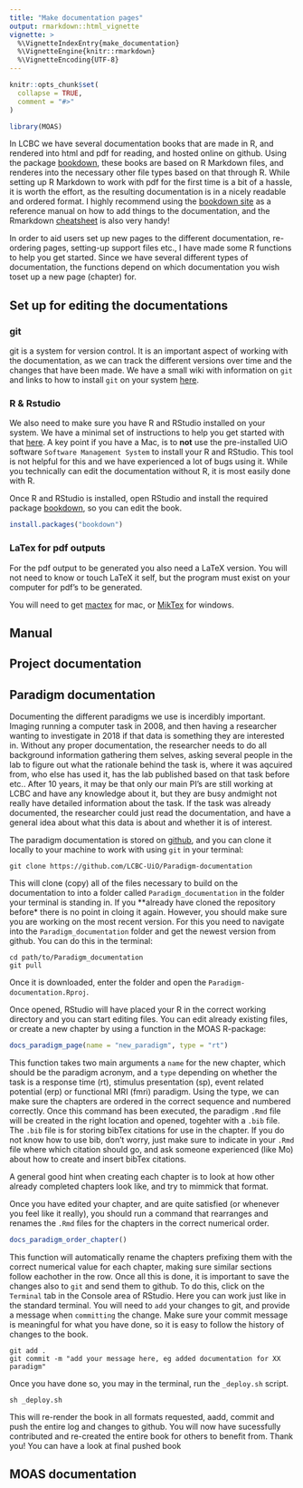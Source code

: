 ```yaml
---
title: "Make documentation pages"
output: rmarkdown::html_vignette
vignette: >
  %\VignetteIndexEntry{make_documentation}
  %\VignetteEngine{knitr::rmarkdown}
  %\VignetteEncoding{UTF-8}
---
```


```r
knitr::opts_chunk$set(
  collapse = TRUE,
  comment = "#>"
)
```

```r
library(MOAS)
```

In LCBC we have several documentation books that are made in R, and rendered into html and pdf for reading, and hosted online on github. 
Using the package [bookdown](https://bookdown.org/yihui/bookdown/), these books are based on R Markdown files, and renderes into the necessary other file types based on that through R. 
While setting up R Markdown to work with pdf for the first time is a bit of a hassle, it is worth the effort, as the resulting documentation is in a nicely readable and ordered format. 
I highly recommend using the [bookdown site](https://bookdown.org/yihui/bookdown/) as a reference manual on how to add things to the documentation, and the Rmarkdown [cheatsheet](https://github.com/rstudio/cheatsheets/raw/master/rmarkdown-2.0.pdf) is also very handy!

In order to aid users set up new pages to the different documentation, re-ordering pages, setting-up support files etc., I have made some R functions to help you get started. 
Since we have several different types of documentation, the functions depend on which documentation you wish toset up a new page (chapter) for.

## Set up for editing the documentations

### git
git is a system for version control. 
It is an important aspect of working with the documentation, as we can track the different versions over time and the changes that have been made.
We have a small wiki with information on `git` and links to how to install `git` on your system [here](https://github.com/LCBC-UiO/Mini-Workshops/wiki/General%3A-git).

### R & Rstudio
We also need to make sure you have R and RStudio installed on your system. 
We have a minimal set of instructions to help you get started with that [here](https://github.com/LCBC-UiO/Mini-Workshops/wiki/Analysis%3A-R).
A key point if you have a Mac, is to **not** use the pre-installed UiO software `Software Management System` to install your R and RStudio.
This tool is not helpful for this and we have experienced a lot of bugs using it. 
While you technically can edit the documentation without R, it is most easily done with R.

Once R and RStudio is installed, open RStudio and install the required package [bookdown](https://bookdown.org/yihui/bookdown/), so you can edit the book.

```r
install.packages("bookdown")
```


### LaTex for pdf outputs
For the pdf output to be generated you also need a LaTeX version. 
You will not need to know or touch LaTeX it self, but the program must exist on your computer for pdf's to be generated.

You will need to get [mactex](http://tug.org/mactex/mactex-download.html) for mac, or [MikTex](http://miktex.org/download) for windows.



## Manual

## Project documentation

## Paradigm documentation
Documenting the different paradigms we use is incerdibly important. 
Imaging running a computer task in 2008, and then having a researcher wanting to investigate in 2018 if that data is something they are interested in.
Without any proper documentation, the researcher needs to do all background information gathering them selves, asking several people in the lab to figure out what the rationale behind the task is, where it was aqcuired from, who else has used it, has the lab published based on that task before etc..
After 10 years, it may be that only our main PI's are still working at LCBC and have any knowledge about it, but they are busy andmight not really have detailed information about the task. 
If the task was already documented, the researcher could just read the documentation, and have a general idea about what this data is about and whether it is of interest. 

The paradigm documentation is stored on [github](), and you can clone it locally to your machine to work with using `git` in your terminal:

```
git clone https://github.com/LCBC-UiO/Paradigm-documentation
```

This will clone (copy) all of the files necessary to build on the documentation to into a folder called `Paradigm_documentation` in the folder your terminal is standing in. 
If you **already have cloned the repository before*  there is no point in cloing it again. 
However, you should make sure you are working on the most recent version.
For this you need to navigate into the `Paradigm_documentation` folder and get the newest version from github.
You can do this in the terminal:

```
cd path/to/Paradigm_documentation
git pull
```

Once it is downloaded, enter the folder and open the `Paradigm-documentation.Rproj`.

Once opened, RStudio will have placed your R in the correct working directory and you can start editing files. 
You can edit already existing files, or create a new chapter by using a function in the MOAS R-package:

```r
docs_paradigm_page(name = "new_paradigm", type = "rt")
```

This function takes two main arguments a `name` for the new chapter, which should be the paradigm acronym, and a `type` depending on whether the task is a response time (rt), stimulus presentation (sp), event related potential (erp) or functional MRI (fmri) paradigm. 
Using the type, we can make sure the chapters are ordered in the correct sequence and numbered correctly. 
Once this command has been executed, the paradigm `.Rmd` file will be created in the right location and opened, togehter with a `.bib` file.
The `.bib` file is for storing bibTex citations for use in the chapter. 
If you do not know how to use bib, don't worry, just make sure to indicate in your `.Rmd` file where which citation should go, and ask someone experienced (like Mo) about how to create and insert bibTex citations.

A general good hint when creating each chapter is to look at how other already completed chapters look like, and try to mimmick that format. 

Once you have edited your chapter, and are quite satisfied (or whenever you feel like it really), you should run a command that rearranges and renames the `.Rmd` files for the chapters in the correct numerical order. 

```r
docs_paradigm_order_chapter()
```

This function will automatically rename the chapters prefixing them with the correct numerical value for each chapter, making sure similar sections follow eachother in the row. 
Once all this is done, it is important to save the changes also to `git` and send them to github. 
To do this, click on the `Terminal` tab in the Console area of RStudio.
Here you can work just like in the standard terminal.
You will need to `add` your changes to git, and provide a message when `committing` the change.
Make sure your commit message is meaningful for what you have done, so it is easy to follow the history of changes to the book. 

```
git add .
git commit -m "add your message here, eg added documentation for XX paradigm"
```

Once you have done so, you may in the terminal, run the `_deploy.sh` script.

```
sh _deploy.sh
```

This will re-render the book in all formats requested, aadd, commit and push the entire log and changes to github.
You will now have sucessfully contributed and re-created the entire book for others to benefit from.
Thank you!
You can have a look at final pushed book 

## MOAS documentation



